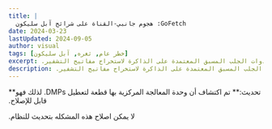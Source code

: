 ```yaml
---
title: |
  ‫GoFetch: هجوم جانبي-القناة على شرائح آبل سليكون‬
date: 2024-03-23
lastUpdated: 2024-09-05
author: visual
tags: [خطر عام, ثغره, آبل سليكون]
excerpt: ‫هجوم يستغل أدوات الجلب المسبق المعتمدة على الذاكرة لاستخراج مفاتيح التشفير.‬
description: ‫هجوم يستغل أدوات الجلب المسبق المعتمدة على الذاكرة لاستخراج مفاتيح التشفير.‬
---
```



<Aside type="caution">
**‫تحديث:‬**‫ تم اكتشاف أن وحدة المعالجة المركزية بها قطعة لتعطيل DMPs. لذلك فهو قابل للإصلاح.‬
</Aside>

‫لا يمكن اصلاح هذه المشكله بتحديث للنظام.‬

<LinkPreview id="https://gofetch.fail"/>
